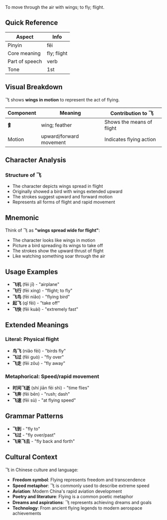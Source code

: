 To move through the air with wings; to fly; flight.

## Quick Reference

| Aspect         | Info           |
| -------------- | -------------- |
| Pinyin         | fēi            |
| Core meaning   | fly; flight    |
| Part of speech | verb           |
| Tone           | 1st            |

## Visual Breakdown

飞 shows **wings in motion** to represent the act of flying.

| Component | Meaning                | Contribution to 飞             |
| --------- | ---------------------- | ------------------------------ |
| **⻞**    | wing; feather          | Shows the means of flight      |
| Motion    | upward/forward movement| Indicates flying action        |

## Character Analysis

### Structure of 飞

- The character depicts wings spread in flight
- Originally showed a bird with wings extended upward
- The strokes suggest upward and forward motion
- Represents all forms of flight and rapid movement

## Mnemonic

Think of 飞 as **"wings spread wide for flight"**:

- The character looks like wings in motion
- Picture a bird spreading its wings to take off
- The strokes show the upward thrust of flight
- Like watching something soar through the air

## Usage Examples

- **飞机** (fēi jī) - "airplane"
- **飞行** (fēi xíng) - "flight; to fly"
- **飞鸟** (fēi niǎo) - "flying bird"
- **起飞** (qǐ fēi) - "take off"
- **飞快** (fēi kuài) - "extremely fast"

## Extended Meanings

### Literal: Physical flight

- **鸟飞** (niǎo fēi) - "birds fly"
- **飞过** (fēi guò) - "fly over"
- **飞走** (fēi zǒu) - "fly away"

### Metaphorical: Speed/rapid movement

- **时间飞逝** (shí jiān fēi shì) - "time flies"
- **飞奔** (fēi bēn) - "rush; dash"
- **飞速** (fēi sù) - "at flying speed"

## Grammar Patterns

- **飞到** - "fly to"
- **飞过** - "fly over/past"
- **飞来飞去** - "fly back and forth"

## Cultural Context

飞 in Chinese culture and language:

- **Freedom symbol**: Flying represents freedom and transcendence
- **Speed metaphor**: 飞 is commonly used to describe extreme speed
- **Aviation**: Modern China's rapid aviation development
- **Poetry and literature**: Flying is a common poetic metaphor
- **Dreams and aspirations**: 飞 represents achieving dreams and goals
- **Technology**: From ancient flying legends to modern aerospace achievements

